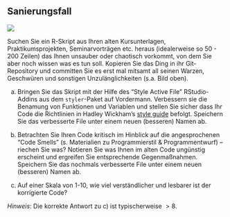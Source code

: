 ## Sanierungsfall

![](https://media.giphy.com/media/u6O8HzquWkXsc/giphy.gif)

Suchen Sie ein R-Skript aus Ihren alten Kursunterlagen, Praktikumsprojekten, Seminarvorträgen etc. heraus (idealerweise so 50 - 200 Zeilen) das Ihnen unsauber oder chaotisch vorkommt, von dem Sie aber noch wissen was es tun soll. Kopieren Sie das Ding in ihr Git-Repository und committen Sie es erst mal mitsamt all seinen Warzen, Geschwüren und sonstigen Unzulänglichkeiten (s.a. Bild oben). 

a) Bringen Sie das Skript mit der Hilfe des  "Style Active File" RStudio-Addins aus dem `styler`-Paket auf Vordermann. Verbessern sie die Benamung von Funktionen und Variablen und stellen Sie sicher dass Ihr Code die Richtlinien in Hadley Wickham's [style guide](http://r-pkgs.had.co.nz/style.html) befolgt. Speichern Sie das verbesserte File unter einem neuen (besseren) Namen ab.

b) Betrachten Sie Ihren Code kritisch im Hinblick auf die angesprochenen "Code Smells" (s. Materialien zu Programmierstil & Programmentwurf) -- riechen Sie was? Notieren Sie was Ihnen im alten Code ungünstig erscheint und ergreifen Sie entsprechende Gegenmaßnahmen. 
Speichern Sie das nochmals verbesserte File unter einem neuen (besseren) Namen ab.

c) Auf einer Skala von 1-10, wie viel verständlicher und lesbarer ist der korrigierte Code?

*Hinweis*: Die korrekte Antwort zu c) ist typischerweise $>8$.
